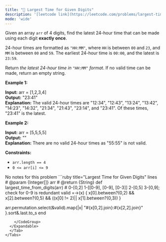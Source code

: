 ```yaml
---
title: "🧀 Largest Time for Given Digits"
description: '[leetcode link](https://leetcode.com/problems/largest-time-for-given-digits/description/)'
mode: 'wide'
---
```

<Tabs>
  <Tab title="Question" icon="circle-question" iconType="regular">
    <Card>
      <p>Given an array <code>arr</code> of 4 digits, find the latest 24-hour time that can be made using each digit <strong>exactly once</strong>.</p>  <p>24-hour times are formatted as <code>&quot;HH:MM&quot;</code>, where <code>HH</code> is between <code>00</code> and <code>23</code>, and <code>MM</code> is between <code>00</code> and <code>59</code>. The earliest 24-hour time is <code>00:00</code>, and the latest is <code>23:59</code>.</p>  <p>Return <em>the latest 24-hour time in <code>&quot;HH:MM&quot;</code> format</em>. If no valid time can be made, return an empty string.</p>   <p><strong class="example">Example 1:</strong></p>   <strong>Input:</strong> arr = [1,2,3,4] <br/> <strong>Output:</strong> &quot;23:41&quot; <br/> <strong>Explanation:</strong> The valid 24-hour times are &quot;12:34&quot;, &quot;12:43&quot;, &quot;13:24&quot;, &quot;13:42&quot;, &quot;14:23&quot;, &quot;14:32&quot;, &quot;21:34&quot;, &quot;21:43&quot;, &quot;23:14&quot;, and &quot;23:41&quot;. Of these times, &quot;23:41&quot; is the latest.   <p><strong class="example">Example 2:</strong></p>   <strong>Input:</strong> arr = [5,5,5,5] <br/> <strong>Output:</strong> &quot;&quot; <br/> <strong>Explanation:</strong> There are no valid 24-hour times as &quot;55:55&quot; is not valid.    <p><strong>Constraints:</strong></p>  <ul>  <li><code>arr.length == 4</code></li>  <li><code>0 &lt;= arr[i] &lt;= 9</code></li> </ul> 
    </Card>
  </Tab>
  <Tab title="Solution" icon="lightbulb" iconType="regular" >
    <Card>
      No notes for this problem
</Card>
  <Expandable title="code">
    <CodeGroup dropdown>
```ruby title="Largest Time for Given Digits" lines
# @param {Integer[]} arr
# @return {String}
def largest_time_from_digits(arr)
  # 0-[0,2]  1-[[0-9], [0-9], [0-3]] 2-[0,5] 3-[0,9];   check for 0-9 is redundant
  valid =->(x) { x[0].between?(0,2) && x[2].between?(0,5) && ((x[0] != 2)|| x[1].between?(0,3)) } 
  
  arr.permutation.select(&valid).map{|x| "#{x[0,2].join}:#{x[2,2].join}" }.sort&.last.to_s
end
```
    </CodeGroup>
  </Expandable>
  </Tab>
</Tabs>